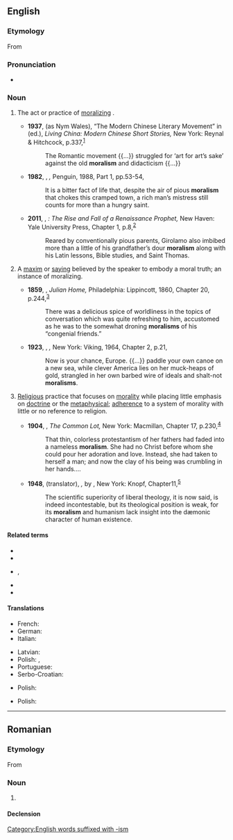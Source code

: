 ==English==

===Etymology===
From {{etyl|fr|en}} {{m|fr|moralisme}}

===Pronunciation===
* {{a|UK}} {{IPA|en|/ˈmɒɹəlɪzm/}}

===Noun===
{{en-noun|-|s}}

# {{lb|en|uncountable|often|pejorative}} The act or practice of [[moralize|moralizing]] {{gloss|making moral reflections or judging the [[morality]] of others}}.
#* '''1937''', {{w|Helen Foster Snow}} (as Nym Wales), “The Modern Chinese Literary Movement” in {{w|Edgar Snow}} (ed.), ''Living China: Modern Chinese Short Stories,'' New York: Reynal & Hitchcock, p.{{nbsp}}337,<sup>[https://archive.org/details/THEROMMELPAPERS_201805]</sup>
#*: The Romantic movement {{...}} struggled for ‘art for art’s sake’ against the old '''moralism''' and didacticism {{...}}
#* '''1982''', {{w|Marshall Berman}}, ''{{w|All That Is Solid Melts into Air}},'' Penguin, 1988, Part 1, pp.{{nbsp}}53-54,
#*: It is a bitter fact of life that, despite the air of pious '''moralism''' that chokes this cramped town, a rich man’s mistress still counts for more than a hungry saint.
#* '''2011''', {{w|Donald Weinstein}}, ''{{w|Girolamo Savonarola|Savonarola}}: The Rise and Fall of a Renaissance Prophet,'' New Haven: Yale University Press, Chapter 1, p.{{nbsp}}8,<sup>[https://archive.org/details/SavonarolaTheRiseAndFallOfARenaissanceProphet]</sup>
#*: Reared by conventionally pious parents, Girolamo also imbibed more than a little of his grandfather’s dour '''moralism''' along with his Latin lessons, Bible studies, and Saint Thomas.
# {{lb|en|countable|often|pejorative}} A [[maxim]] or [[saying]] believed by the speaker to embody a moral truth; an instance of moralizing.
#* '''1859''', {{w|Frederic Farrar}}, ''Julian Home,'' Philadelphia: Lippincott, 1860, Chapter 20, p.{{nbsp}}244,<sup>[https://archive.org/details/julianhomeatale00farrgoog]</sup>
#*: There was a delicious spice of worldliness in the topics of conversation which was quite refreshing to him, accustomed as he was to the somewhat droning '''moralisms''' of his “congenial friends.”
#* '''1923''', {{w|D. H. Lawrence}}, ''{{w|Studies in Classic American Literature}},'' New York: Viking, 1964, Chapter 2, p.{{nbsp}}21,
#*: Now is your chance, Europe. {{...}} paddle your own canoe on a new sea, while clever America lies on her muck-heaps of gold, strangled in her own barbed wire of {{w|Ten commandments|shalt-not}} ideals and shalt-not '''moralisms'''.
# {{lb|en|uncountable|dated}} [[religion|Religious]] practice that focuses on [[morality]] while placing little emphasis on [[doctrine]] or the [[metaphysical]]; [[adherence]] to a system of morality with little or no reference to religion.
#* '''1904''', {{w|Robert Herrick (novelist)|Robert Herrick}}, ''The Common Lot,'' New York: Macmillan, Chapter 17, p.{{nbsp}}230,<sup>[https://archive.org/details/commonlot00herrrich]</sup>
#*: That thin, colorless protestantism of her fathers had faded into a nameless '''moralism'''. She had no Christ before whom she could pour her adoration and love. Instead, she had taken to herself a man; and now the clay of his being was crumbling in her hands....
#* '''1948''', {{w|Helen Tracy Lowe-Porter}} (translator), ''{{w|Doctor Faustus (novel)|Doctor Faustus}},'' by {{w|Thomas Mann}}, New York: Knopf, Chapter{{nbsp}}11,<sup>[https://www.fadedpage.com/books/20180329/html.php]</sup>
#*: The scientific superiority of liberal theology, it is now said, is indeed incontestable, but its theological position is weak, for its '''moralism''' and humanism lack insight into the dæmonic character of human existence.

====Related terms====
* {{l|en|amoralism}}
* {{l|en|immoralism}}
* {{l|en|moralise}}, {{l|en|moralize}}
* {{l|en|moralist}}
* {{l|en|moralistic}}

====Translations====
{{trans-top|Act or practice of moralizing}}
* French: {{t+|fr|moralisme|m}}
* German: {{t+|de|Moralismus|m}}
* Italian: {{t+|it|moralismo|m}}
{{trans-mid}}
* Latvian: {{t|lv|morālisms|m}}
* Polish: {{t+|pl|moralizatorstwo|n}}, {{t+|pl|moralizowanie|n}}
* Portuguese: {{t+|pt|moralismo|m}}
* Serbo-Croatian: {{t+|sh|moralizam|m}}
{{trans-bottom}}
{{trans-top|A maxim or saying}}
* Polish: {{t+|pl|morał|m}}
{{trans-bottom}}
{{trans-top|Religious practice}}
* Polish: {{t+|pl|moralizm|m}}
{{trans-bottom}}
[[Category:English words suffixed with -ism]]

----

==Romanian==

===Etymology===
From {{bor|ro|fr|moralisme}}

===Noun===
{{ro-noun|n|-}}

# {{l|en|moralism}}

====Declension====
{{ro-noun-n|n=sg}}